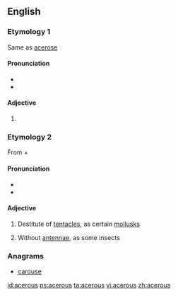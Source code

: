 ==English==

===Etymology 1===
Same as [[acerose]]

====Pronunciation====
* {{IPA|/ˈæs.əɹ.əs/}}
* {{hyphenation|ac|er|ous|lang=en}}

====Adjective====
{{en-adj|-}}

# {{alternative spelling of|acerose}}

===Etymology 2===
From {{etyl|grc|en}} {{term|ἀ-||not|tr=a-|lang=grc|sc=polytonic}} + {{term|κέρας||horn|tr=keras|lang=grc|sc=polytonic}}

====Pronunciation====
* {{IPA|/eɪˈsɪeɹ.əs/}}
* {{hyphenation|a|ce|rous|lang=en}}

====Adjective====
{{en-adj|-}}

# {{context|zoology|lang=en}} Destitute of [[tentacles]], as certain [[mollusks]]
# {{context|zoology|lang=en}} Without [[antennae]], as some insects

===Anagrams===
* [[carouse#English|carouse]]

[[id:acerous]]
[[ps:acerous]]
[[ta:acerous]]
[[vi:acerous]]
[[zh:acerous]]